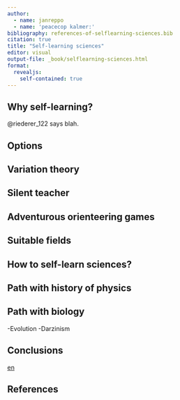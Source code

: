 ```yaml
---
author:
  - name: janreppo
  - name: 'peacecop kalmer:'
bibliography: references-of-selflearning-sciences.bib
citation: true
title: "Self-learning sciences"
editor: visual
output-file: _book/selflearning-sciences.html
format:
  revealjs:
    self-contained: true
---
```


## Why self-learning?

@riederer_122 says blah.

## Options

## Variation theory

## Silent teacher

## Adventurous orienteering games

## Suitable fields

## How to self-learn sciences?

## Path with history of physics

## Path with biology

-Evolution
-Darzinism

## Conclusions

[en](index.html)

## References
